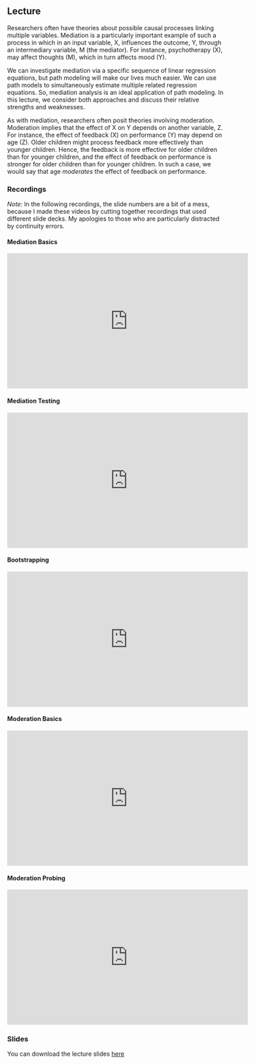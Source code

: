 ## Lecture

Researchers often have theories about possible causal processes linking multiple
variables. Mediation is a particularly important example of such a process in
which in an input variable, X, influences the outcome, Y, through an intermediary
variable, M (the mediator). For instance, psychotherapy (X), may affect thoughts
(M), which in turn affects mood (Y).

We can investigate mediation via a specific sequence of linear regression
equations, but path modeling will make our lives much easier. We can use path
models to simultaneously estimate multiple related regression equations. So,
mediation analysis is an ideal application of path modeling. In this lecture, we
consider both approaches and discuss their relative strengths and weaknesses.

As with mediation, researchers often posit theories involving moderation.
Moderation implies that the effect of X on Y depends on another variable, Z. For
instance, the effect of feedback (X) on performance (Y) may depend on age (Z).
Older children might process feedback more effectively than younger children.
Hence, the feedback is more effective for older children than for younger
children, and the effect of feedback on performance is stronger for older
children than for younger children. In such a case, we would say that age
*moderates* the effect of feedback on performance.

### Recordings

<!-- ![](https://i.gifer.com/AyuA.gif) -->

*Note:* In the following recordings, the slide numbers are a bit of a mess, 
because I made these videos by cutting together recordings that used different 
slide decks. My apologies to those who are particularly distracted by 
continuity errors.

#### Mediation Basics {-}

<iframe width="560" 
        height="315" 
        src="https://www.youtube.com/embed/tGUDKsEo5kU?si=GiqwUrNjL1bE92HQ"
        title="YouTube video player" 
        frameborder="0" 
        allow="accelerometer; 
               autoplay; 
               clipboard-write; 
               encrypted-media; 
               gyroscope; 
               picture-in-picture; 
               web-share" 
        allowfullscreen>
</iframe>

#### Mediation Testing {-}

<iframe width="560" 
        height="315" 
        src="https://www.youtube.com/embed/du0t_brdB2A?si=IU3CWqRLwbelKxTU" 
        title="YouTube video player" 
        frameborder="0" 
        allow="accelerometer; 
               autoplay; 
               clipboard-write; 
               encrypted-media; 
               gyroscope; 
               picture-in-picture; 
               web-share" 
        allowfullscreen>
</iframe>

#### Bootstrapping {-}

<iframe width="560" 
        height="315" 
        src="https://www.youtube.com/embed/NkU0OWLfxtk?si=wwfeVI61kdVvkb5n"
        title="YouTube video player" 
        frameborder="0" 
        allow="accelerometer; 
               autoplay; 
               clipboard-write; 
               encrypted-media; 
               gyroscope; 
               picture-in-picture; 
               web-share" 
        allowfullscreen>
</iframe>

#### Moderation Basics {-}

<iframe width="560" 
        height="315" 
        src="https://www.youtube.com/embed/u6-nGdPKwEE?si=XXxMirxToSo7vDzm"
        title="YouTube video player" 
        frameborder="0" 
        allow="accelerometer; 
               autoplay; 
               clipboard-write; 
               encrypted-media; 
               gyroscope; 
               picture-in-picture; 
               web-share" 
        allowfullscreen>
</iframe>

#### Moderation Probing {-}

<iframe width="560" 
        height="315" 
        src="https://www.youtube.com/embed/7ZgoxkKfbFs?si=CeeNIbgB3lOMxxkL"
        title="YouTube video player" 
        frameborder="0" 
        allow="accelerometer; 
               autoplay; 
               clipboard-write; 
               encrypted-media; 
               gyroscope; 
               picture-in-picture; 
               web-share" 
        allowfullscreen>
</iframe>

### Slides

You can download the lecture slides [here](pdf/mediation_moderation.pdf)
